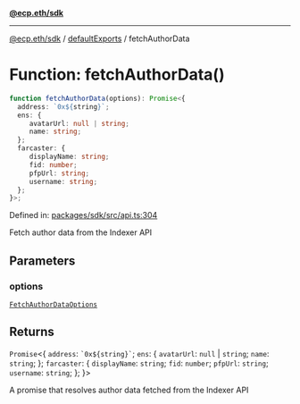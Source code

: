[**@ecp.eth/sdk**](../../index.mdx)

***

[@ecp.eth/sdk](/sdk-reference/index.mdx) / [defaultExports](/sdk-reference/defaultExports/index.mdx) / fetchAuthorData

# Function: fetchAuthorData()

```ts
function fetchAuthorData(options): Promise<{
  address: `0x${string}`;
  ens: {
     avatarUrl: null | string;
     name: string;
  };
  farcaster: {
     displayName: string;
     fid: number;
     pfpUrl: string;
     username: string;
  };
}>;
```

Defined in: [packages/sdk/src/api.ts:304](https://github.com/ecp-eth/comments-monorepo/blob/main/packages/sdk/src/api.ts#L304)

Fetch author data from the Indexer API

## Parameters

### options

[`FetchAuthorDataOptions`](/sdk-reference/defaultExports/type-aliases/FetchAuthorDataOptions.mdx)

## Returns

`Promise`\<\{
  `address`: `` `0x${string}` ``;
  `ens`: \{
     `avatarUrl`: `null` \| `string`;
     `name`: `string`;
  \};
  `farcaster`: \{
     `displayName`: `string`;
     `fid`: `number`;
     `pfpUrl`: `string`;
     `username`: `string`;
  \};
\}\>

A promise that resolves author data fetched from the Indexer API
